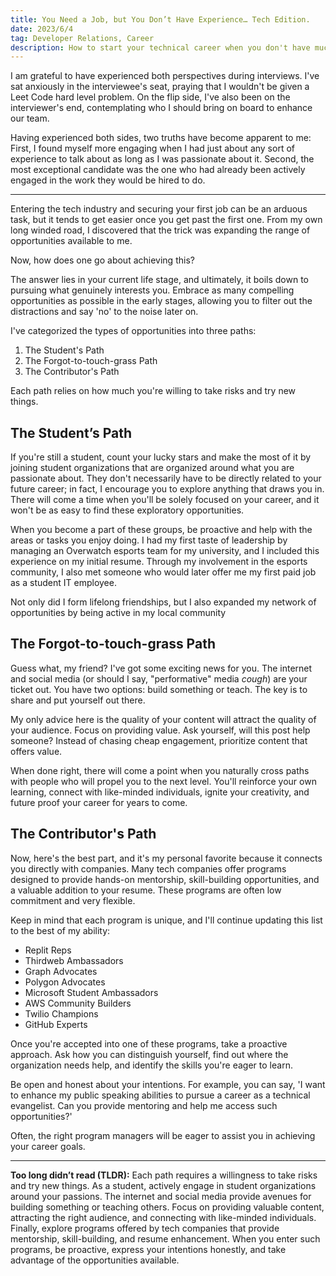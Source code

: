 ```yaml
---
title: You Need a Job, but You Don’t Have Experience… Tech Edition.
date: 2023/6/4
tag: Developer Relations, Career
description: How to start your technical career when you don't have much experience.
---
```


I am grateful to have experienced both perspectives during interviews. I've sat anxiously in the interviewee's seat, praying that I wouldn't be given a Leet Code hard level problem. On the flip side, I've also been on the interviewer's end, contemplating who I should bring on board to enhance our team.

Having experienced both sides, two truths have become apparent to me: First, I found myself more engaging when I had just about any sort of experience to talk about as long as I was passionate about it. Second, the most exceptional candidate was the one who had already been actively engaged in the work they would be hired to do.

---

Entering the tech industry and securing your first job can be an arduous task, but it tends to get easier once you get past the first one. From my own long winded road, I discovered that the trick was expanding the range of opportunities available to me.

Now, how does one go about achieving this?

The answer lies in your current life stage, and ultimately, it boils down to pursuing what genuinely interests you. Embrace as many compelling opportunities as possible in the early stages, allowing you to filter out the distractions and say 'no' to the noise later on.

I've categorized the types of opportunities into three paths:

1. The Student's Path
2. The Forgot-to-touch-grass Path
3. The Contributor's Path

Each path relies on how much you're willing to take risks and try new things.

## The Student’s Path

If you're still a student, count your lucky stars and make the most of it by joining student organizations that are organized around what you are passionate about. They don't necessarily have to be directly related to your future career; in fact, I encourage you to explore anything that draws you in. There will come a time when you'll be solely focused on your career, and it won't be as easy to find these exploratory opportunities.

When you become a part of these groups, be proactive and help with the areas or tasks you enjoy doing. I had my first taste of leadership by managing an Overwatch esports team for my university, and I included this experience on my initial resume. Through my involvement in the esports community, I also met someone who would later offer me my first paid job as a student IT employee.

Not only did I form lifelong friendships, but I also expanded my network of opportunities by being active in my local community

## The Forgot-to-touch-grass Path

Guess what, my friend? I've got some exciting news for you. The internet and social media (or should I say, "performative" media _cough_) are your ticket out. You have two options: build something or teach. The key is to share and put yourself out there.

My only advice here is the quality of your content will attract the quality of your audience. Focus on providing value. Ask yourself, will this post help someone? Instead of chasing cheap engagement, prioritize content that offers value.

When done right, there will come a point when you naturally cross paths with people who will propel you to the next level. You'll reinforce your own learning, connect with like-minded individuals, ignite your creativity, and future proof your career for years to come.

## The Contributor's Path

Now, here's the best part, and it's my personal favorite because it connects you directly with companies. Many tech companies offer programs designed to provide hands-on mentorship, skill-building opportunities, and a valuable addition to your resume. These programs are often low commitment and very flexible.

Keep in mind that each program is unique, and I'll continue updating this list to the best of my ability:

- Replit Reps
- Thirdweb Ambassadors
- Graph Advocates
- Polygon Advocates
- Microsoft Student Ambassadors
- AWS Community Builders
- Twilio Champions
- GitHub Experts

Once you're accepted into one of these programs, take a proactive approach. Ask how you can distinguish yourself, find out where the organization needs help, and identify the skills you're eager to learn.

Be open and honest about your intentions. For example, you can say, 'I want to enhance my public speaking abilities to pursue a career as a technical evangelist. Can you provide mentoring and help me access such opportunities?'

Often, the right program managers will be eager to assist you in achieving your career goals.

---

**Too long didn’t read (TLDR):** Each path requires a willingness to take risks and try new things. As a student, actively engage in student organizations around your passions. The internet and social media provide avenues for building something or teaching others. Focus on providing valuable content, attracting the right audience, and connecting with like-minded individuals. Finally, explore programs offered by tech companies that provide mentorship, skill-building, and resume enhancement. When you enter such programs, be proactive, express your intentions honestly, and take advantage of the opportunities available.
